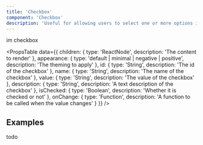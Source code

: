 ```yaml
---
title: 'Checkbox'
component: 'Checkbox'
description: 'Useful for allowing users to select one or more options in a form.'
---
```


<Checkbox>im checkbox</Checkbox>

<PropsTable
  data={{
    children: {
      type: 'ReactNode',
      description: 'The content to render'
    },
    appearance: {
      type: 'default | minimal | negative | positive',
      description: 'The theming to apply'
    },
    id: {
      type: 'String',
      description: 'The id of the checkbox'
    },
    name: {
      type: 'String',
      description: 'The name of the checkbox'
    },
    value: {
      type: 'String',
      description: 'The value of the checkbox'
    },
    description: {
      type: 'String',
      description: 'A text description of the checkbox'
    },
    isChecked: {
      type: 'Boolean',
      description: 'Whether it is checked or not'
    },
    onChange: {
      type: 'Function',
      description: 'A function to be called when the value changes'
    }
  }}
/>

## Examples

todo
